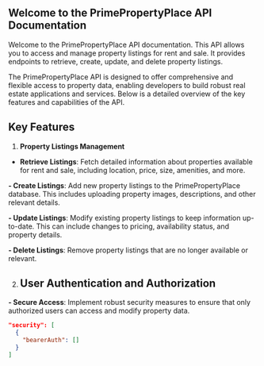 ## **Welcome to the PrimePropertyPlace API Documentation**

Welcome to the PrimePropertyPlace API documentation. This API allows you to access and manage property listings for rent and sale. It provides endpoints to retrieve, create, update, and delete property listings.

The PrimePropertyPlace API is designed to offer comprehensive and flexible access to property data, enabling developers to build robust real estate applications and services. Below is a detailed overview of the key features and capabilities of the API.

## **Key Features**

1. **Property Listings Management**
  - **Retrieve Listings**: Fetch detailed information about properties available for rent and sale, including location, price, size, amenities, and more.

  **- Create Listings**: Add new property listings to the PrimePropertyPlace database. This includes uploading property images, descriptions, and other relevant details.

  **- Update Listings**: Modify existing property listings to keep information up-to-date. This can include changes to pricing, availability status, and property details.

**- Delete Listings**: Remove property listings that are no longer available or relevant.

2. ## **User Authentication and Authorization**

**- Secure Access**: Implement robust security measures to ensure that only authorized users can access and modify property data.
























```json
"security": [
  {
    "bearerAuth": []
  }
]
```
